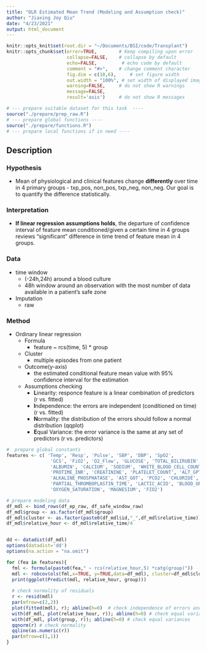 ```yaml
---
title: "OLR Estimated Mean Trend (Modeling and Assumption check)"
author: "Jiaxing Joy Qiu"
date: "4/23/2021"
output: html_document
---
```


```r
knitr::opts_knit$set(root.dir = "~/Documents/BSI/code/Transplant")
knitr::opts_chunk$set(error=TRUE,        # Keep compiling upon error
                      collapse=FALSE,    # collapse by default
                      echo=FALSE,         # echo code by default
                      comment = "#>",    # change comment character
                      fig.dim = c(10,6),     # set figure width
                      out.width = "100%", # set width of displayed images
                      warning=FALSE,     # do not show R warnings
                      message=FALSE,
                      result='asis')     # do not show R messages

```

```r
# --- prepare suitable dataset for this task  ----
source("./prepare/prep_raw.R")
# --- prepare global functions ----
source("./prepare/functions.R")
# --- prepare local functions if in need ----
```

## Description

### Hypothesis

* Mean of physiological and clinical features change **differently** over time in 4 primary groups - txp_pos, non_pos, txp_neg, non_neg. Our goal is to quantify the difference statistically.

### Interpretation

* **If linear regression assumptions holds**, the departure of confidence interval of feature mean conditioned/given a certain time in 4 groups reviews "significant" difference in time trend of feature mean in 4 groups. 

### Data

* time window
  + (-24h,24h) around a blood culture
  + 48h window around an observation with the most number of data available in a patient's safe zone

* Imputation
  + raw

### Method

* Ordinary linear regression
  + Formula 
    - feature ~ rcs(time, 5) * group
  + Cluster
    - multiple episodes from one patient

    
  + Outcome(y-axis)
    - the estimated conditional feature mean value with 95% confidence interval for the estimation
  
  + Assumptions checking
    - **L**inearity: responce feature is a linear combination of predictors (r vs. fitted)
    - **I**ndependence: the errors are independent (conditioned on time) (r vs. fitted)
    - **N**ormality: the distribution of the errors should follow a normal distribution (qqplot)
    - **E**qual Variance: the error variance is the same at any set of predictors (r vs. predictors)
  


```r

#  prepare global constants
features <- c( 'Temp', 'Resp', 'Pulse', 'SBP', 'DBP', 'SpO2',
                'GCS', 'FiO2', 'O2_Flow', 'GLUCOSE', 'TOTAL_BILIRUBIN', 'POTASSIUM',
                'ALBUMIN', 'CALCIUM', 'SODIUM', 'WHITE_BLOOD_CELL_COUNT', 'PHOSPHORUS',
                'PROTIME_INR', 'CREATININE', 'PLATELET_COUNT', 'ALT_GPT', 'CO2',
                'ALKALINE_PHOSPHATASE', 'AST_GOT', 'PCO2', 'CHLORIDE', 'TROPONIN_I',
                'PARTIAL_THROMBOPLASTIN_TIME', 'LACTIC_ACID', 'BLOOD_UREA_NITROGEN',
                'OXYGEN_SATURATION', 'MAGNESIUM', 'FIO2')

```

```r
# prepare modeling data
df_mdl <- bind_rows(df_ep_raw, df_safe_window_raw)
df_mdl$group <- as.factor(df_mdl$group)
df_mdl$cluster <- as.factor(paste0(df_mdl$id,"_",df_mdl$relative_time)) # repeated measures caused by multiple episodes from same patient
df_mdl$relative_hour <- df_mdl$relative_time/4


dd <- datadist(df_mdl)
options(datadist='dd')
options(na.action = "na.omit")
```


```r
for (fea in features){
  fml <- formula(paste0(fea," ~ rcs(relative_hour,5) *catg(group)"))
  mdl <- robcov(ols(fml,x=TRUE, y=TRUE,data=df_mdl), cluster=df_mdl$cluster)
  print(ggplot(Predict(mdl, relative_hour, group)))
  
  # check normality of residuals
  r <- resid(mdl)
  par(mfrow=c(2,2))
  plot(fitted(mdl), r); abline(h=0)  # check independence of errors and linearity
  with(df_mdl, plot(relative_hour, r)); abline(h=0) # check equal variances
  with(df_mdl, plot(group, r)); abline(h=0) # check equal variances
  qqnorm(r) # check normality
  qqline(as.numeric(r))
  par(mfrow=c(1,1))
}
```
